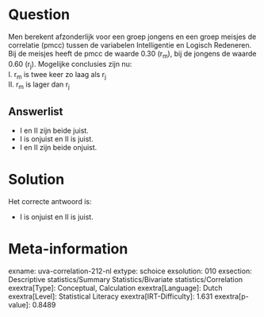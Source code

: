 Question
========

Men berekent afzonderlijk voor een groep jongens en een groep meisjes de
correlatie (pmcc) tussen de variabelen Intelligentie en Logisch
Redeneren. Bij de meisjes heeft de pmcc de waarde 0.30 (r~m~), bij de
jongens de waarde 0.60 (r~j~). Mogelijke conclusies zijn nu:\
I. r~m~ is twee keer zo laag als r~j~\
II. r~m~ is lager dan r~j~


Answerlist
----------

* I en II zijn beide juist.
* I is onjuist en II is juist.
* I en II zijn beide onjuist.

Solution
========

Het correcte antwoord is: 

* I is onjuist en II is juist.

Meta-information
================
exname: uva-correlation-212-nl
extype: schoice
exsolution: 010
exsection: Descriptive statistics/Summary Statistics/Bivariate statistics/Correlation
exextra[Type]: Conceptual, Calculation
exextra[Language]: Dutch
exextra[Level]: Statistical Literacy
exextra[IRT-Difficulty]: 1.631
exextra[p-value]: 0.8489
